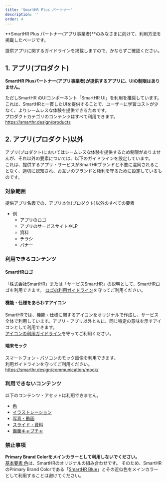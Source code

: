 ```yaml
---
title: 'SmartHR Plus パートナー'
description: ''
order: 4
---
```


**SmartHR Plus パートナー(アプリ事業者)**のみなさまに向けて、利用方法を掲載したページです。  

提供アプリに関するガイドラインを掲載しますので、かならずご確認ください。


## 1. アプリ(プロダクト)

**SmartHR Plusパートナー(アプリ事業者)が提供するアプリに、UIの制限はありません。**  

ただしSmartHR のUIコンポーネント「SmartHR UI」を利用を推奨しています。これは、SmartHRと一貫したUIを提供することで、ユーザーに学習コストが少なく、よりシームレスな体験を提供できるためです。  
プロダクトカテゴリのコンテンツはすべて利用できます。  
https://smarthr.design/products


## 2. アプリ(プロダクト)以外

アプリ(プロダクト)においてはシームレスな体験を提供するため制限がありませんが、それ以外の要素については、以下のガイドラインを設定しています。  
これは、提供するアプリ・サービスがSmartHRブランドと不要に混同されることなく、適切に認知され、お互いのブランドと権利を守るために設定しているものです。

### 対象範囲
提供アプリ名義での、アプリ本体(プロダクト)以外のすべての要素
- 例
    - アプリのロゴ
    - アプリのサービスサイトやLP
    - 資料
    - チラシ
    - バナー

### 利用できるコンテンツ

#### SmartHRロゴ
「株式会社SmartHR」または「サービスSmartHR」の説明として、SmartHRロゴを利用できます。
[ロゴの利用ガイドライン](https://smarthr.design/basics/logos/)を守ってご利用ください。  


#### 機能・仕様をあらわすアイコン
SmartHRでは、機能・仕様に関するアイコンをオリジナルで作成し、サービス全体で利用しています。アプリ・アプリ以外ともに、同じ特定の意味を示すアイコンとして利用できます。  
[アイコンの利用ガイドライン](https://smarthr.design/basics/icons/#h3-0)を守ってご利用ください。  

#### 端末モック
スマートフォン・パソコンのモック画像を利用できます。  
利用ガイドラインを守ってご利用ください。  
https://smarthr.design/communication/mock/

### 利用できないコンテンツ
以下のコンテンツ・アセットは利用できません。
- [色](/basics/colors)
- [イラストレーション](/basics/illustrations)
- [写真・動画](/communication/photography/)
- [スライド・資料](/communication/slides/)
- [画面キャプチャ](/communication/capture/)

### 禁止事項
**Primary Brand Colorをメインカラーとして利用しないでください。**  
[基本要素 色](https://smarthr.design/basics/colors/)は、SmartHRのオリジナルの組み合わせです。
そのため、SmartHRのPrimary Brand Colorである「[SmartHR Blue](https://smarthr.design/basics/colors/#h3-1)」とその近似色をメインカラーとして利用することは避けてください。
